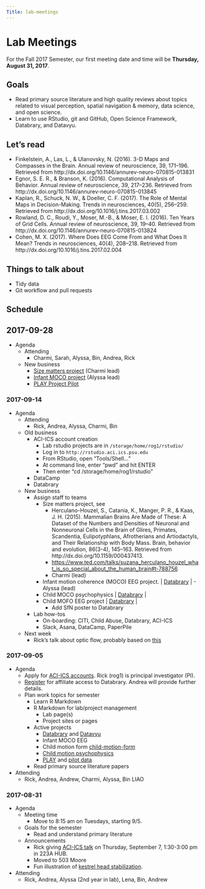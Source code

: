 ```yaml
---
Title: lab-meetings
---
```


# Lab Meetings

For the Fall 2017 Semester, our first meeting date and time will be **Thursday, August 31, 2017**.

## Goals

- Read primary source literature and high quality reviews about topics related to visual perception, spatial navigation & memory, data science, and open science.
- Learn to use RStudio, git and GitHub, Open Science Framework, Databrary, and Datavyu.

## Let's read

- Finkelstein, A., Las, L., & Ulanovsky, N. (2016). 3-D Maps and Compasses in the Brain. Annual review of neuroscience, 39, 171–196. Retrieved from http://dx.doi.org/10.1146/annurev-neuro-070815-013831
- Egnor, S. E. R., & Branson, K. (2016). Computational Analysis of Behavior. Annual review of neuroscience, 39, 217–236. Retrieved from http://dx.doi.org/10.1146/annurev-neuro-070815-013845
- Kaplan, R., Schuck, N. W., & Doeller, C. F. (2017). The Role of Mental Maps in Decision-Making. Trends in neurosciences, 40(5), 256–259. Retrieved from http://dx.doi.org/10.1016/j.tins.2017.03.002
- Rowland, D. C., Roudi, Y., Moser, M.-B., & Moser, E. I. (2016). Ten Years of Grid Cells. Annual review of neuroscience, 39, 19–40. Retrieved from http://dx.doi.org/10.1146/annurev-neuro-070815-013824
- Cohen, M. X. (2017). Where Does EEG Come From and What Does It Mean? Trends in neurosciences, 40(4), 208–218. Retrieved from http://dx.doi.org/10.1016/j.tins.2017.02.004

## Things to talk about

- Tidy data
- Git workflow and pull requests

## Schedule

## 2017-09-28

- Agenda
    - Attending
        - Charmi, Sarah, Alyssa, Bin, Andrea, Rick
    - New business
        - [Size matters project](https://github.com/gilmore-lab/brain-behavior-data) (Charmi lead)
        - [Infant MOCO project](https://github.com/gilmore-lab/moco) (Alyssa lead)
        - [PLAY Project Pilot](https://nyu.databrary.org/volume/254#panel-data)

### 2017-09-14

- Agenda
    - Attending
        - Rick, Andrea, Alyssa, Charmi, Bin
    - Old business
        - ACI-ICS account creation
            - Lab rstudio projects are in `/storage/home/rog1/rstudio/`
            - Log in to `http://rstudio.aci.ics.psu.edu`
            - From RStudio, open "Tools/Shell..."
            - At command line, enter "pwd" and hit ENTER
            - Then enter "cd /storage/home/rog1/rstudio"
        - DataCamp
        - Databrary
    - New business
        - Assign staff to teams
            - Size matters project, see
                - Herculano-Houzel, S., Catania, K., Manger, P. R., & Kaas, J. H. (2015). Mammalian Brains Are Made of These: A Dataset of the Numbers and Densities of Neuronal and Nonneuronal Cells in the Brain of Glires, Primates, Scandentia, Eulipotyphlans, Afrotherians and Artiodactyls, and Their Relationship with Body Mass. Brain, behavior and evolution, 86(3-4), 145–163. Retrieved from http://dx.doi.org/10.1159/000437413.
                - <https://www.ted.com/talks/suzana_herculano_houzel_what_is_so_special_about_the_human_brain#t-788756>
                - Charmi (lead)
            - Infant motion coherence (MOCO) EEG project. | [Databrary](https://nyu.databrary.org/volume/146) |
                  - Alyssa (lead)
            - Child MOCO psychophysics | [Databrary](https://nyu.databrary.org/volume/218) |
            - Child MOFO EEG project | [Databrary](https://nyu.databrary.org/volume/144) |
                - Add SfN poster to Databrary
        - Lab how-tos
            - On-boarding: CITI, Child Abuse, Databrary, ACI-ICS 
            - Slack, Asana, DataCamp, PaperPile
    - Next week
        - Rick's talk about optic flow, probably 
based on [this](http://gilmore-lab.github.io/temple-2017-02-27)

### 2017-09-05

- Agenda
    - Apply for [ACI-ICS accounts](https://ics.psu.edu/advanced-cyberinfrastructure/accounts/). Rick (rog1) is principal investigator (PI).
    - [Register](http://databrary.org/register) for affiliate access to Databrary. Andrea will provide further details.
    - Plan work topics for semester
        - Learn R Markdown
        - R Markdown for lab/project management
            - Lab page(s)
            - Project sites or pages
        - Active projects
            - [Databrary](http://databrary.org) and [Datavyu](http://datavyu.org)
            - Infant MOCO EEG
            - Child motion form [child-motion-form](https://github.com/gilmore-lab/child-motion-form)
            - [Child motion psychophysics](https://github.com/gilmore-lab/child-motion-psychophysics)
            - [PLAY](https://nyu.databrary.org/volume/254) and [pilot data](https://nyu.databrary.org/volume/444) 
        - Read primary source literature papers
- Attending
    - Rick, Andrea, Andrew, Charmi, Alyssa, Bin LIAO

### 2017-08-31

- Agenda
    - Meeting time
        - Move to 8:15 am on Tuesdays, starting 9/5.
    - Goals for the semester
        - Read and understand primary literature
    - Announcements
        - Rick giving [ACI-ICS talk](http://gilmore-lab.github.io/aci-ics-2017-09-07/) on Thursday, September 7, 1:30-3:00 pm in 223A HUB.
        - Moved to 503 Moore
        - Fun illustration of [kestrel head stabilization](http://i.imgur.com/MbuGlD2.gifv).
- Attending
    - Rick, Andrea, Alyssa (2nd year in lab), Lena, Bin, Andrew
